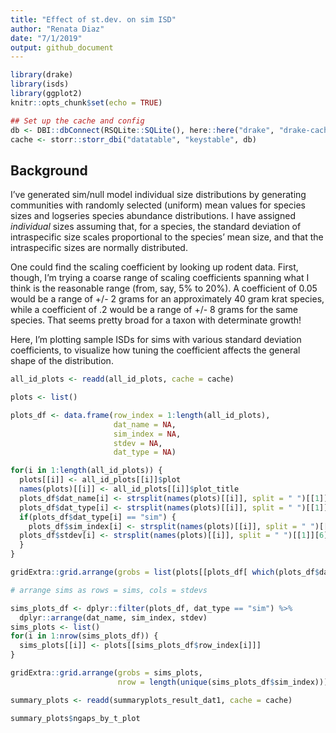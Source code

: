```yaml
---
title: "Effect of st.dev. on sim ISD"
author: "Renata Diaz"
date: "7/1/2019"
output: github_document
---
```


```r
library(drake)
library(isds)
library(ggplot2)
knitr::opts_chunk$set(echo = TRUE)

## Set up the cache and config
db <- DBI::dbConnect(RSQLite::SQLite(), here::here("drake", "drake-cache.sqlite"))
cache <- storr::storr_dbi("datatable", "keystable", db)

```

## Background

I've generated sim/null model individual size distributions by generating communities with randomly selected (uniform) mean values for species sizes and logseries species abundance distributions. I have assigned *individual* sizes assuming that, for a species, the standard deviation of intraspecific size scales proportional to the species' mean size, and that the intraspecific sizes are normally distributed. 

One could find the scaling coefficient by looking up rodent data. First, though, I'm trying a coarse range of scaling coefficients spanning what I think is the reasonable range (from, say, 5% to 20%). A coefficient of 0.05 would be a range of +/- 2 grams for an approximately 40 gram krat species, while a coefficient of .2 would be a range of +/- 8 grams for the same species. That seems pretty broad for a taxon with determinate growth! 

Here, I'm plotting sample ISDs for sims with various standard deviation coefficients, to visualize how tuning the coefficient affects the general shape of the distribution.

```r

all_id_plots <- readd(all_id_plots, cache = cache)

plots <- list() 

plots_df <- data.frame(row_index = 1:length(all_id_plots),
                       dat_name = NA,
                       sim_index = NA,
                       stdev = NA,
                       dat_type = NA)

for(i in 1:length(all_id_plots)) {
  plots[[i]] <- all_id_plots[[i]]$plot
  names(plots)[[i]] <- all_id_plots[[i]]$plot_title
  plots_df$dat_name[i] <- strsplit(names(plots)[[i]], split = " ")[[1]][1]
  plots_df$dat_type[i] <- strsplit(names(plots)[[i]], split = " ")[[1]][2]
  if(plots_df$dat_type[i] == "sim") {
    plots_df$sim_index[i] <- strsplit(names(plots)[[i]], split = " ")[[1]][3]
  plots_df$stdev[i] <- strsplit(names(plots)[[i]], split = " ")[[1]][6]
  }
}


```

```r
gridExtra::grid.arrange(grobs = list(plots[[plots_df[ which(plots_df$dat_type == "empirical"), "row_index"]]]), nrow = ceiling(length(which(plots_df$dat_type == "empirical"))/2))

```

```r
# arrange sims as rows = sims, cols = stdevs

sims_plots_df <- dplyr::filter(plots_df, dat_type == "sim") %>%
  dplyr::arrange(dat_name, sim_index, stdev)
sims_plots <- list() 
for(i in 1:nrow(sims_plots_df)) {
  sims_plots[[i]] <- plots[[sims_plots_df$row_index[i]]]
}

gridExtra::grid.arrange(grobs = sims_plots,
                        nrow = length(unique(sims_plots_df$sim_index)))

```


```r

summary_plots <- readd(summaryplots_result_dat1, cache = cache)

summary_plots$ngaps_by_t_plot

```
